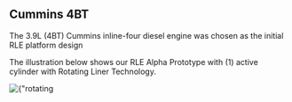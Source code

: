 ## Cummins 4BT

The 3.9L (4BT) Cummins inline-four diesel engine was chosen as the initial RLE platform design

The illustration below shows our RLE Alpha Prototype with (1) active cylinder with Rotating Liner Technology.



<div className={"nx-w-full nx-flex nx-flex-col nx-pt-6"}>
    <div className={"nx-flex nx-justify-center"}>
        <Image priority src={rotatingLinerPrototype} alt={"rotating liner prototype"}/>
    </div>

</div>

